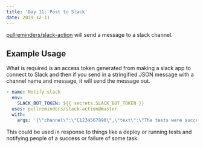 ```yaml
---
title: 'Day 11: Post to Slack'
date: 2019-12-11
---
```


[pullreminders/slack-action](https://github.com/marketplace/actions/post-slack-message) will send a message to a slack channel.

## Example Usage

What is required is an access token generated from making a slack app to connect to Slack and then if you send in a stringified JSON message with a channel name and message, it will send the message out.

```yaml
- name: Notify slack
  env:
    SLACK_BOT_TOKEN: ${{ secrets.SLACK_BOT_TOKEN }}
  uses: pullreminders/slack-action@master
  with:
    args: '{\"channel\":\"C1234567890\",\"text\":\"The tests were succesful\"}'
```

This could be used in response to things like a deploy or running tests and notifying people of a success or failure of some task.